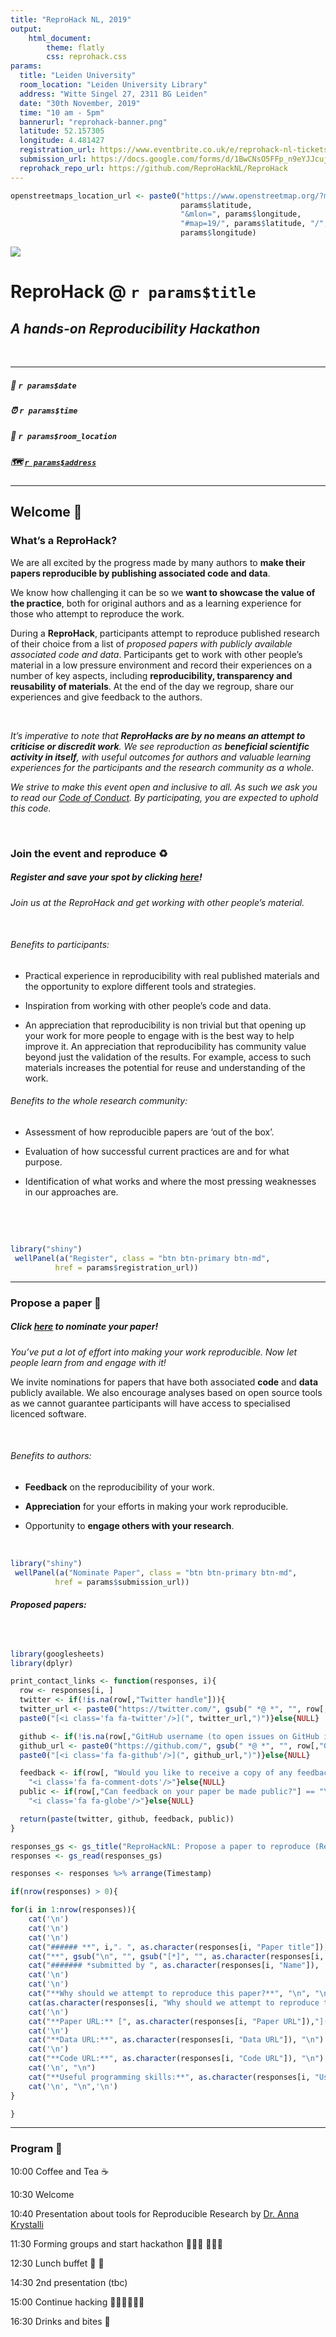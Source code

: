 ```yaml
---
title: "ReproHack NL, 2019"
output:
    html_document:
        theme: flatly
        css: reprohack.css
params: 
  title: "Leiden University"
  room_location: "Leiden University Library"
  address: "Witte Singel 27, 2311 BG Leiden"
  date: "30th November, 2019"
  time: "10 am - 5pm"
  bannerurl: "reprohack-banner.png"
  latitude: 52.157305
  longitude: 4.481427
  registration_url: https://www.eventbrite.co.uk/e/reprohack-nl-tickets-73258469053
  submission_url: https://docs.google.com/forms/d/1BwCNsO5FFp_n9eYJJcujmQ1YdJKYp-5gIqL4zH0u3H8/edit
  reprohack_repo_url: https://github.com/ReproHackNL/ReproHack
---
```

```r
openstreetmaps_location_url <- paste0("https://www.openstreetmap.org/?mlat=",
                                      params$latitude,
                                      "&mlon=", params$longitude,
                                      "#map=19/", params$latitude, "/",
                                      params$longitude)
```
![](`r params$bannerurl`)

# **ReproHack @ `r params$title`**
## _A hands-on Reproducibility Hackathon_

<br>

***

##### &#x1F4C5; `r params$date`
##### &#x23F0; `r params$time`
##### &#x1F4CD; `r params$room_location`
##### &#x1F5FA;&#xFE0F; [**`r params$address`**](`r openstreetmaps_location_url`)

***

## Welcome &#x1F44B; {.tabset .tabset-fade}

### **What's a ReproHack?** 

We are all excited by the progress made by many authors to **make their papers reproducible by publishing associated code and data**. 

We know how challenging it can be so we **want to showcase the value of the practice**, both for original authors and as a learning experience for those who attempt to reproduce the work.

During a **ReproHack**, participants attempt to reproduce published research of their choice from a list of _proposed papers with publicly available associated code and data_. Participants get to work with other people’s material in a low pressure environment and record their experiences on a number of key aspects, including **reproducibility, transparency and reusability of materials**. At the end of the day we regroup, share our experiences and give feedback to the authors.

<br>

_It's imperative to note that  **ReproHacks are by no means an attempt to criticise or discredit work**. We see reproduction as **beneficial scientific activity in itself**, with useful outcomes for authors and valuable learning experiences for the participants and the research community as a whole._

_We strive to make this event open and inclusive to all. As such we ask you to read our [Code of Conduct](https://docs.carpentries.org/topic_folders/policies/code-of-conduct.html). By participating, you are expected to uphold this code._

<br>

### **Join the event and reproduce &#x267B;&#xFE0F;**

##### Register and save your spot by clicking [here](https://www.eventbrite.co.uk/e/reprohack-nl-tickets-73258469053)!


_Join us at the ReproHack and get working with other people’s material._

<br>

###### Benefits to participants:

- Practical experience in reproducibility with real published materials and the opportunity to explore different tools and strategies.

- Inspiration from working with other people’s code and data.

- An appreciation that reproducibility is non trivial but that opening up your work for more people to engage with is the best way to help improve it.
An appreciation that reproducibility has community value beyond just the validation of the results. For example, access to such materials increases the potential for reuse and understanding of the work.

###### Benefits to the whole research community:

- Assessment of how reproducible papers are ‘out of the box’.

- Evaluation of how successful current practices are and for what purpose.

- Identification of what works and where the most pressing weaknesses in our approaches are.

<br>

<br>

```r
library("shiny")
 wellPanel(a("Register", class = "btn btn-primary btn-md",
          href = params$registration_url))
```
***


### **Propose a paper &#x1F4DC;**

##### Click [here](https://docs.google.com/forms/d/1BwCNsO5FFp_n9eYJJcujmQ1YdJKYp-5gIqL4zH0u3H8/edit) to nominate your paper!

_You've put a lot of effort into making your work reproducible. Now let people learn from and engage with it!_

We invite nominations for papers that have both associated **code** and **data** publicly available. We also encourage analyses based on open source tools as we cannot guarantee participants will have access to specialised licenced software.

<br>

###### Benefits to authors:

- **Feedback** on the reproducibility of your work.

- **Appreciation** for your efforts in making your work reproducible.

- Opportunity to **engage others with your research**.

<br>

```r
library("shiny")
 wellPanel(a("Nominate Paper", class = "btn btn-primary btn-md",
          href = params$submission_url))
```

###### **Proposed papers:**

<br>

```r
library(googlesheets)
library(dplyr)
```

```r
print_contact_links <- function(responses, i){
  row <- responses[i, ]
  twitter <- if(!is.na(row[,"Twitter handle"])){
  twitter_url <- paste0("https://twitter.com/", gsub(" *@ *", "", row[,"Twitter handle"]))
  paste0("[<i class='fa fa-twitter'/>](", twitter_url,")")}else{NULL}

  github <- if(!is.na(row[,"GitHub username (to open issues on GitHub if needed)"])){
  github_url <- paste0("https://github.com/", gsub(" *@ *", "", row[,"GitHub username (to open issues on GitHub if needed)"]))
  paste0("[<i class='fa fa-github'/>](", github_url,")")}else{NULL}

  feedback <- if(row[, "Would you like to receive a copy of any feedback on the paper?"] == "Yes"){
    "<i class='fa fa-comment-dots'/>"}else{NULL}
  public <- if(row[,"Can feedback on your paper be made public?"] == "Yes"){
    "<i class='fa fa-globe'/>"}else{NULL}

  return(paste(twitter, github, feedback, public))
}
```

```r

responses_gs <- gs_title("ReproHackNL: Propose a paper to reproduce (Responses)")
responses <- gs_read(responses_gs)

responses <- responses %>% arrange(Timestamp)

if(nrow(responses) > 0){

for(i in 1:nrow(responses)){
    cat('\n')
    cat('\n')
    cat('\n')
    cat("###### **", i,". ", as.character(responses[i, "Paper title"]), "**", "\n", "\n", sep = "")
    cat("**", gsub("\n", "", gsub("[*]", "", as.character(responses[i, "Paper citation"]))), "\n**", "\n", "\n", sep = "")
    cat("####### *submitted by ", as.character(responses[i, "Name"]),  print_contact_links(responses, i), "*", "\n")
    cat('\n')
    cat('\n')
    cat("**Why should we attempt to reproduce this paper?**", "\n", "\n")
    cat(as.character(responses[i, "Why should we attempt to reproduce this paper?"]), "\n")
    cat('\n')
    cat("**Paper URL:** [", as.character(responses[i, "Paper URL"]),"](",as.character(responses[i, "Paper URL"]) ,")", "\n")
    cat('\n')
    cat("**Data URL:**", as.character(responses[i, "Data URL"]), "\n")
    cat('\n')
    cat("**Code URL:**", as.character(responses[i, "Code URL"]), "\n")
    cat('\n', "\n")
    cat("**Useful programming skills:**", as.character(responses[i, "Useful programming skills"]), "\n")
    cat('\n', "\n",'\n')
}

}
```

***











### **Program &#x1F4C5;**

10:00 Coffee and Tea &#x2615;

10:30 Welcome

10:40 Presentation about tools for Reproducible Research by [Dr. Anna Krystalli](http://www.annakrystalli.com/)

11:30 Forming groups and start hackathon &#x1F468;&#x1F3FB;&#x200D;&#x1F4BB;
&#x1F468;&#x1F3FC;&#x200D;&#x1F4BB;

12:30 Lunch buffet &#x1F957; &#x1F959;

14:30 2nd presentation (tbc)

15:00 Continue hacking &#x1F468;&#x1F3FD;&#x200D;&#x1F4BB;&#x1F469;&#x1F3FC;&#x200D;&#x1F4BB;




16:30 Drinks and bites &#x1F37B;
